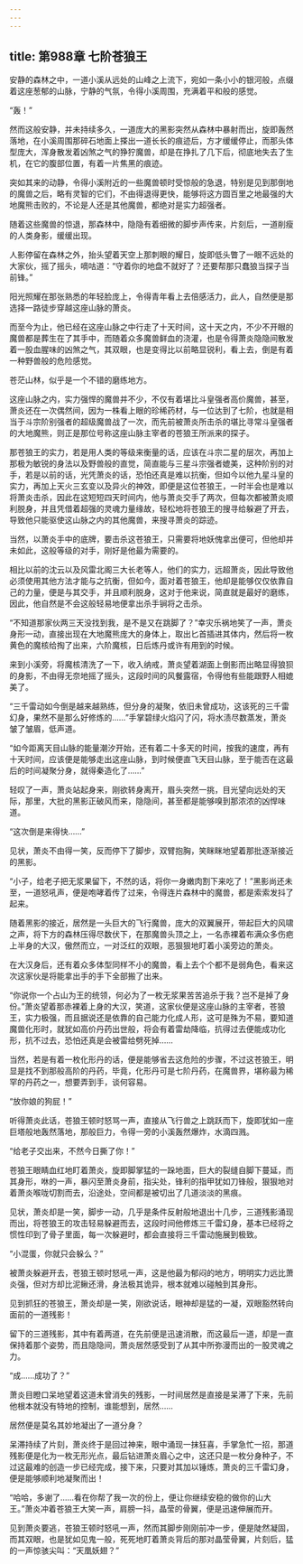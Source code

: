 ```yaml
---
---
---
```

title: 第988章 七阶苍狼王
---



安静的森林之中，一道小溪从远处的山峰之上流下，宛如一条小小的银河般，点缀着这座葱郁的山脉，宁静的气氛，令得小溪周围，充满着平和般的感觉。

“轰！”

然而这般安静，并未持续多久，一道庞大的黑影突然从森林中暴射而出，旋即轰然落地，在小溪周围那碎石地面上搽出一道长长的痕迹后，方才缓缓停止，而那头体型庞大，浑身散发着凶煞之气的狰狞魔兽，却是在挣扎了几下后，彻底地失去了生机，在它的腹部位置，有着一片焦黑的痕迹。

突如其来的动静，令得小溪附近的一些魔兽顿时受惊般的急退，特别是见到那倒地的魔兽之后，略有灵智的它们，不由得退得更快，能够将这方圆百里之地最强的大地魔熊击败的，不论是人还是其他魔兽，都绝对是实力超强者。

随着这些魔兽的惊退，那森林中，隐隐有着细微的脚步声传来，片刻后，一道削瘦的人类身影，缓缓出现。

人影停留在森林之外，抬头望着天空上那刺眼的耀日，旋即低头瞥了一眼不远处的大家伙，摇了摇头，嘀咕道：“守着你的地盘不就好了？还要帮那只蠢狼当探子当前锋。”

阳光照耀在那张熟悉的年轻脸庞上，令得青年看上去倍感活力，此人，自然便是那选择一路徒步穿越这座山脉的萧炎。

而至今为止，他已经在这座山脉之中行走了十天时间，这十天之内，不少不开眼的魔兽都是葬生在了其手中，而随着众多魔兽鲜血的浇灌，也是令得萧炎隐隐间散发着一股血腥味的凶煞之气，其双眼，也是变得比以前略显锐利，看上去，倒是有着一种野兽般的危险感觉。

苍茫山林，似乎是一个不错的磨练地方。

这座山脉之内，实力强悍的魔兽并不少，不仅有着堪比斗皇强者高价魔兽，甚至，萧炎还在一次偶然间，因为一株看上眼的珍稀药材，与一位达到了七阶，也就是相当于斗宗阶别强者的超级魔兽战了一次，而先前被萧炎所击杀的堪比寻常斗皇强者的大地魔熊，则正是那位号称这座山脉主宰者的苍狼王所派来的探子。

那苍狼王的实力，若是用人类的等级来衡量的话，应该在斗宗二星的层次，再加上那极为敏锐的身法以及野兽般的直觉，简直能与三星斗宗强者媲美，这种阶别的对手，若是以前的话，光凭萧炎的话，恐怕还真是难以抗衡，但如今以他九星斗皇的实力，再加上天火三玄变以及异火的神效，即便是这位苍狼王，一时半会也是难以将萧炎击杀，因此在这短短四天时间内，他与萧炎交手了两次，但每次都被萧炎顺利脱身，并且凭借着超强的灵魂力量缘故，轻松地将苍狼王的搜寻给躲避了开去，导致他只能驱使这山脉之内的其他魔兽，来搜寻萧炎的踪迹。

当然，以萧炎手中的底牌，要击杀这苍狼王，只需要将地妖傀拿出便可，但他却并未如此，这般等级的对手，刚好是他最为需要的。

相比以前的沈云以及风雷北阁三大长老等人，他们的实力，远超萧炎，因此导致他必须使用其他方法才能与之抗衡，但如今，面对着苍狼王，他却是能够仅仅依靠自己的力量，便是与其交手，并且顺利脱身，这对于他来说，简直就是最好的磨练，因此，他自然是不会这般轻易地便拿出杀手锏将之击杀。

“不知道那家伙两三天没找到我，是不是又在跳脚了？”幸灾乐祸地笑了一声，萧炎身形一动，直接出现在大地魔熊庞大的身体上，取出匕首插进其体内，然后将一枚黄色的魔核给掏了出来，六阶魔核，日后炼丹或许有用到的时候。

来到小溪旁，将魔核清洗了一下，收入纳戒，萧炎望着湖面上倒影而出略显得狼狈的身影，不由得无奈地摇了摇头，这段时间的风餐露宿，令得他有些能跟野人相媲美了。

“三千雷动如今倒是越来越熟练，但分身的凝聚，依旧未曾成功，这该死的三千雷幻身，果然不是那么好修炼的……”手掌碧绿火焰闪了闪，将水渍尽数蒸发，萧炎皱了皱眉，低声道。

“如今距离天目山脉的能量潮汐开始，还有着二十多天的时间，按我的速度，再有十天时间，应该便是能够走出这座山脉，到时候便直飞天目山脉，至于能否在这最后的时间凝聚分身，就得秦造化了……”

轻叹了一声，萧炎站起身来，刚欲转身离开，眉头突然一挑，目光望向远处的天际，那里，大批的黑影正破风而来，隐隐间，甚至都是能够嗅到那浓浓的凶悍味道。

“这次倒是来得快……”

见状，萧炎不由得一笑，反而停下了脚步，双臂抱胸，笑眯眯地望着那批逐渐接近的黑影。

“小子，给老子把无浆果留下，不然的话，将你一身嫩肉割下来吃了！”黑影尚还未至，一道怒吼声，便是咆哮着传了过来，令得连片森林中的魔兽，都是索索发抖了起来。

随着黑影的接近，居然是一头巨大的飞行魔兽，庞大的双翼展开，带起巨大的风啸之声，将下方的森林压得尽数伏下，在那魔兽头顶之上，一名赤裸着布满众多伤疤上半身的大汉，傲然而立，一对泛红的双眼，恶狠狠地盯着小溪旁边的萧炎。

在大汉身后，还有着众多体型同样不小的魔兽，看上去个个都不是弱角色，看来这次这家伙是将能拿出手的手下全部搬了出来。

“你说你一个占山为王的统领，何必为了一枚无浆果苦苦追杀于我？岂不是掉了身份。”萧炎望着那赤裸着上身的大汉，笑道，这家伙便是这座山脉的主宰者，苍狼王，实力极强，而且据说还是依靠的自己能力化成人形，这可是殊为不易，要知道魔兽化形时，就犹如高价丹药出世般，将会有着雷劫降临，抗得过去便能成功化形，抗不过去，恐怕还真是会被雷给劈死掉……

当然，若是有着一枚化形丹的话，便是能够省去这危险的步骤，不过这苍狼王，明显是找不到那般高阶的丹药，毕竟，化形丹可是七阶丹药，在魔兽界，堪称最为稀罕的丹药之一，想要弄到手，谈何容易。

“放你娘的狗屁！”

听得萧炎此话，苍狼王顿时怒骂一声，直接从飞行兽之上跳跃而下，旋即犹如一座巨塔般地轰然落地，那般巨力，令得一旁的小溪轰然爆炸，水滴四溅。

“给老子交出来，不然今日撕了你！”

苍狼王眼睛血红地盯着萧炎，旋即脚掌猛的一跺地面，巨大的裂缝自脚下蔓延，而其身形，咻的一声，暴闪至萧炎身前，指尖处，锋利的指甲犹如刀锋般，狠狠地对着萧炎喉咙切割而去，沿途处，空间都是被切出了几道淡淡的黑痕。

见状，萧炎却是一笑，脚步一动，几乎是条件反射般地退出十几步，三道残影涌现而出，将苍狼王的攻击轻易躲避而去，这段时间他修炼三千雷幻身，基本已经将之惯性印到了骨子里面，每一次躲避时，都会直接将三千雷动施展到极致。

“小混蛋，你就只会躲么？”

被萧炎躲避开去，苍狼王顿时怒吼一声，这是他最为郁闷的地方，明明实力远比萧炎强，但对方却比泥鳅还滑，身法极其诡异，根本就难以碰触到其身形。

见到抓狂的苍狼王，萧炎却是一笑，刚欲说话，眼神却是猛的一凝，双眼豁然转向面前的一道残影！

留下的三道残影，其中有着两道，在先前便是迅速消散，而这最后一道，却是一直保持着那个姿势，而且隐隐间，萧炎居然感受到了从其中所弥漫而出的一股灵魂之力。

“成……成功了？”

萧炎目瞪口呆地望着这道未曾消失的残影，一时间居然是直接是呆滞了下来，先前他根本就没有特地的控制，谁能想到，居然……

居然便是莫名其妙地凝出了一道分身？

呆滞持续了片刻，萧炎终于是回过神来，眼中涌现一抹狂喜，手掌急忙一招，那道残影便是化为一枚无形光点，最后钻进萧炎眉心之中，这还只是一枚分身种子，不过这最难的创造一步已经完成，接下来，只要对其加以锤炼，萧炎的三千雷幻身，便是能够顺利地凝聚而出！

“哈哈，多谢了……看在你帮了我一次的份上，便让你继续安稳的做你的山大王。”萧炎冲着苍狼王大笑一声，肩膀一抖，晶莹的骨翼，便是迅速伸展而开。

见到萧炎要逃，苍狼王顿时怒吼一声，然而其脚步刚刚前冲一步，便是陡然凝固，而其双眼，也是犹如见鬼一般，死死地盯着萧炎背后的那对晶莹骨翼，片刻后，猛的一声惊骇尖叫：“天凰妖翅？”